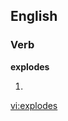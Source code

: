 
==English==

===Verb===
'''explodes'''

# {{third-person singular of|[[explode]]}}

[[vi:explodes]]